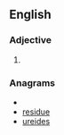 ==English==

===Adjective===
{{infl|en|adjective}}

# {{obsolete spelling of|[[diverse]]}}

===Anagrams===
* {{alphagram|deeirsu}}
* [[residue#English|residue]]
* [[ureides#English|ureides]]